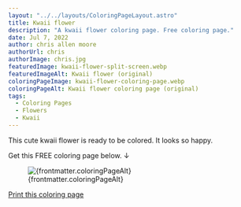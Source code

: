 ```yaml
---
layout: "../../layouts/ColoringPageLayout.astro"
title: Kwaii flower
description: "A kwaii flower coloring page. Free coloring page."
date: Jul 7, 2022
author: chris allen moore
authorUrl: chris
authorImage: chris.jpg
featuredImage: kwaii-flower-split-screen.webp
featuredImageAlt: Kwaii flower (original)
coloringPageImage: kwaii-flower-coloring-page.webp
coloringPageAlt: Kwaii flower coloring page (original)
tags:
  - Coloring Pages
  - Flowers
  - Kwaii
---
```


This cute kwaii flower is ready to be colored. It looks so happy.

Get this FREE coloring page below. ↓

<figure class="text-center mt-0">
  <img
    src={`/images/coloring-pages/${frontmatter.coloringPageImage}`}
    alt={frontmatter.coloringPageAlt}
    class="w-full"
  />
  <figcaption class="text-sm">{frontmatter.coloringPageAlt}</figcaption>
</figure>

<div class="text-center">
  <a
    target="_blank"
    href={`/images/coloring-pages/${frontmatter.coloringPageImage}/`}
    class="no-underline bg-paradiso-600 hover:bg-paradiso-700 text-white py-4 px-5 rounded-full leading-normal"
  >
    <span>Print this coloring page</span>
  </a>
</div>

